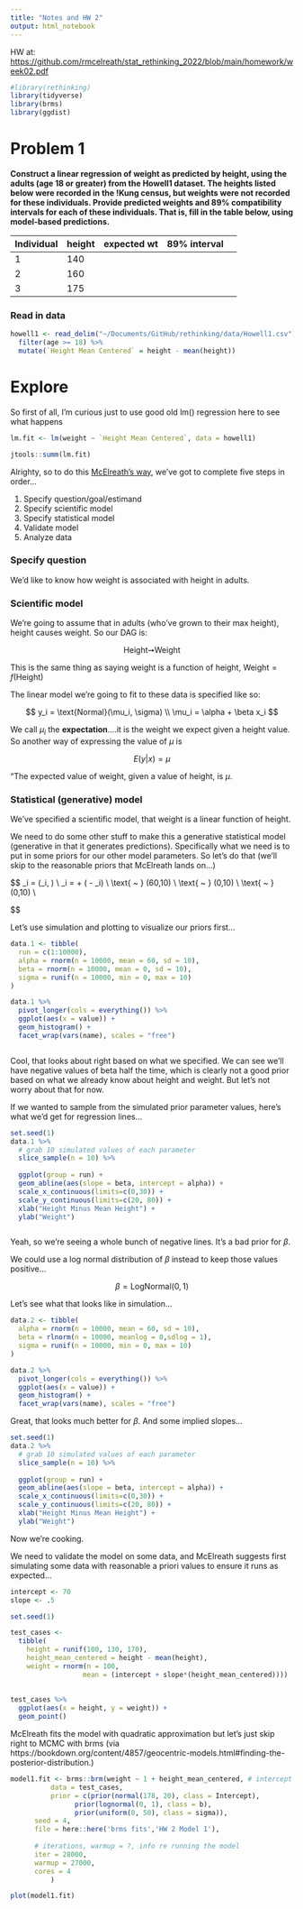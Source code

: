 ```yaml
---
title: "Notes and HW 2"
output: html_notebook
---
```


HW at: <https://github.com/rmcelreath/stat_rethinking_2022/blob/main/homework/week02.pdf>

```r
#library(rethinking)
library(tidyverse)
library(brms)
library(ggdist)
```

# Problem 1

**Construct a linear regression of weight as predicted by height, using the adults (age 18 or greater) from the Howell1 dataset. The heights listed below were recorded in the !Kung census, but weights were not recorded for these individuals. Provide predicted weights and 89% compatibility intervals for each of these individuals. That is, fill in the table below, using model-based predictions.**

| Individual | height | expected wt | 89% interval |     |
|------------|--------|-------------|--------------|-----|
| 1          | 140    |             |              |     |
| 2          | 160    |             |              |     |
| 3          | 175    |             |              |     |

### Read in data

```r

howell1 <- read_delim("~/Documents/GitHub/rethinking/data/Howell1.csv") %>%
  filter(age >= 18) %>%
  mutate(`Height Mean Centered` = height - mean(height))


```

# Explore

So first of all, I'm curious just to use good old lm() regression here to see what happens

```r

lm.fit <- lm(weight ~ `Height Mean Centered`, data = howell1)

jtools::summ(lm.fit)
```

Alrighty, so to do this [McElreath's way](https://speakerdeck.com/rmcelreath/statistical-rethinking-2022-lecture-03?slide=25), we've got to complete five steps in order...

1.  Specify question/goal/estimand
2.  Specify scientific model
3.  Specify statistical model
4.  Validate model
5.  Analyze data

### Specify question

We'd like to know how weight is associated with height in adults.

### Scientific model

We're going to assume that in adults (who've grown to their max height), height causes weight. So our DAG is:

$$
\text{Height}➙\text{Weight}
$$

This is the same thing as saying weight is a function of height, $\text{Weight} = f(\text{Height})$

The linear model we're going to fit to these data is specified like so:

$$
y_i = \text{Normal}(\mu_i, \sigma) \\
\mu_i = \alpha + \beta x_i 
$$

We call $\mu_i$ the **expectation**....it is the weight we expect given a height value. So another way of expressing the value of $\mu$ is

$$
E(y|x) = \mu 
$$

"The expected value of weight, given a value of height, is $\mu$.

### Statistical (generative) model

We've specified a scientific model, that weight is a linear function of height.

We need to do some other stuff to make this a generative statistical model (generative in that it generates predictions). Specifically what we need is to put in some priors for our other model parameters. So let's do that (we'll skip to the reasonable priors that McElreath lands on...)

\$\$ \text{Weight}\_i = \text{Normal}(\mu\_i, \sigma) \\ \mu\_i = \alpha + \beta (\overline{\text{Height}} - \text{Height}\_i) \\ \alpha \\text{ \~ } \text{Normal}(60,10) \\ \beta \\text{ \~ } \text{Normal}(0,10) \\ \sigma \\text{ \~ } \text{Uniform}(0,10) \\

\$\$

Let's use simulation and plotting to visualize our priors first...

```r

data.1 <- tibble(
  run = c(1:10000),
  alpha = rnorm(n = 10000, mean = 60, sd = 10),
  beta = rnorm(n = 10000, mean = 0, sd = 10),
  sigma = runif(n = 10000, min = 0, max = 10)
)

data.1 %>%
  pivot_longer(cols = everything()) %>%
  ggplot(aes(x = value)) +
  geom_histogram() +
  facet_wrap(vars(name), scales = "free")



```

Cool, that looks about right based on what we specified. We can see we'll have negative values of beta half the time, which is clearly not a good prior based on what we already know about height and weight. But let's not worry about that for now.

If we wanted to sample from the simulated prior parameter values, here's what we'd get for regression lines...

```r

set.seed(1)
data.1 %>%
  # grab 10 simulated values of each parameter
  slice_sample(n = 10) %>%
  
  ggplot(group = run) +
  geom_abline(aes(slope = beta, intercept = alpha)) +
  scale_x_continuous(limits=c(0,30)) + 
  scale_y_continuous(limits=c(20, 80)) +
  xlab("Height Minus Mean Height") +
  ylab("Weight")



```

Yeah, so we're seeing a whole bunch of negative lines. It's a bad prior for $\beta$.

We could use a log normal distribution of $\beta$ instead to keep those values positive...

$$
\beta = \text{LogNormal}(0,1)
$$

Let's see what that looks like in simulation...

```r

data.2 <- tibble(
  alpha = rnorm(n = 10000, mean = 60, sd = 10),
  beta = rlnorm(n = 10000, meanlog = 0,sdlog = 1),
  sigma = runif(n = 10000, min = 0, max = 10)
)

data.2 %>%
  pivot_longer(cols = everything()) %>%
  ggplot(aes(x = value)) +
  geom_histogram() +
  facet_wrap(vars(name), scales = "free")
```

Great, that looks much better for $\beta$. And some implied slopes...

```r

set.seed(1)
data.2 %>%
  # grab 10 simulated values of each parameter
  slice_sample(n = 10) %>%
  
  ggplot(group = run) +
  geom_abline(aes(slope = beta, intercept = alpha)) +
  scale_x_continuous(limits=c(0,30)) + 
  scale_y_continuous(limits=c(20, 80)) +
  xlab("Height Minus Mean Height") +
  ylab("Weight")
```

Now we're cooking.

We need to validate the model on some data, and McElreath suggests first simulating some data with reasonable a priori values to ensure it runs as expected...

```r

intercept <- 70
slope <- .5

set.seed(1)

test_cases <-
  tibble(
    height = runif(100, 130, 170),
    height_mean_centered = height - mean(height),
    weight = rnorm(n = 100,
                  mean = (intercept + slope*(height_mean_centered))))
                    
                    
test_cases %>%
  ggplot(aes(x = height, y = weight)) +
  geom_point()

```

McElreath fits the model with quadratic approximation but let's just skip right to MCMC with brms (via https://bookdown.org/content/4857/geocentric-models.html#finding-the-posterior-distribution.)

```r

model1.fit <- brms::brm(weight ~ 1 + height_mean_centered, # intercept and height on the right side
          data = test_cases, 
          prior = c(prior(normal(178, 20), class = Intercept),
                prior(lognormal(0, 1), class = b),
                prior(uniform(0, 50), class = sigma)),
      seed = 4,
      file = here::here('brms fits','HW 2 Model 1'),
      
      # iterations, warmup = ?, info re running the model
      iter = 28000,
      warmup = 27000,
      cores = 4
          )


```

```r
plot(model1.fit)

```
